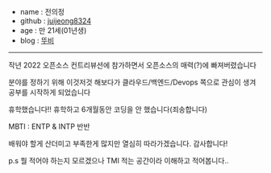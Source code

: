 - name : 전의정
- github : [juijeong8324](https://github.com/juijeong8324)
- age : 만 21세(01년생)
- blog : [뚜비](https://velog.io/@juijeong8324)

---

작년 2022 오픈소스 컨트리뷰션에 참가하면서 오픈소스의 매력(?)에 빠져버렸습니다

분야를 정하기 위해 이것저것 해보다가 클라우드/백엔드/Devops 쪽으로 관심이 생겨 공부를 시작하게 되었습니다

휴학했습니다!! 휴학하고 6개월동안 코딩을 안 했습니다(죄송합니다)

MBTI : ENTP & INTP 반반

배워야 할게 산더미고 부족한게 많지만 열심히 따라가겠습니다. 감사합니다! 

p.s 뭘 적어야 하는지 모르겠으나 TMI 적는 공간이라 이해하고 적어봅니다..
